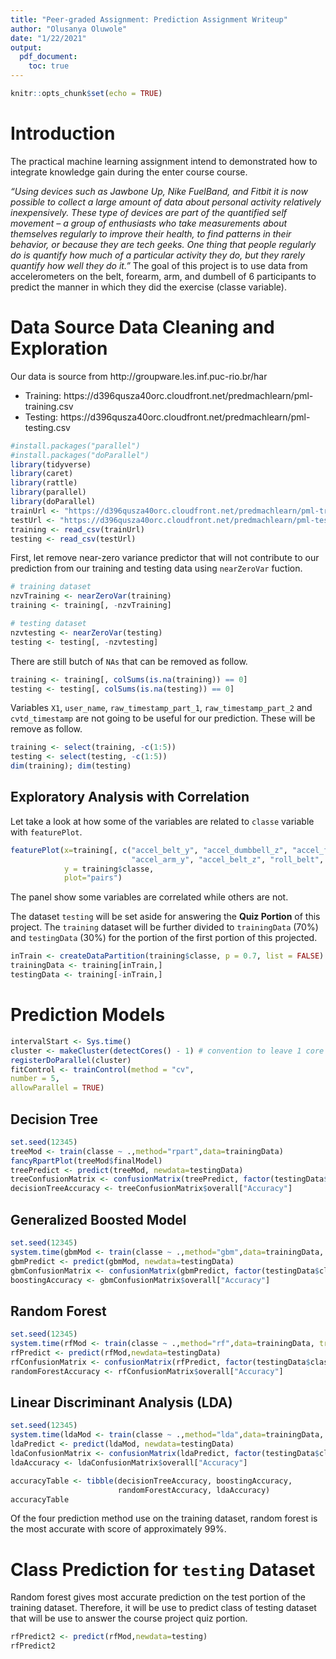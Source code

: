 ```yaml
---
title: "Peer-graded Assignment: Prediction Assignment Writeup"
author: "Olusanya Oluwole"
date: "1/22/2021"
output: 
  pdf_document:
    toc: true
---
```


```r
knitr::opts_chunk$set(echo = TRUE)
```

# Introduction
The practical machine learning assignment intend to demonstrated how to 
integrate knowledge gain during the enter course course. 

*"Using devices such as 
Jawbone Up, Nike FuelBand, and Fitbit it is now possible to collect a large 
amount of data about personal activity relatively inexpensively. These type of 
devices are part of the quantified self movement – a group of enthusiasts who 
take measurements about themselves regularly to improve their health, to find 
patterns in their behavior, or because they are tech geeks. One thing that 
people regularly do is quantify how much of a particular activity they do, 
but they rarely quantify how well they do it."* The goal of this project is to 
use data from accelerometers on the belt, forearm, arm, and dumbell of 6 
participants to predict the manner in which they did the exercise (classe 
variable).

# Data Source Data Cleaning and Exploration
Our data is source from http://groupware.les.inf.puc-rio.br/har 

- Training: https://d396qusza40orc.cloudfront.net/predmachlearn/pml-training.csv
- Testing: https://d396qusza40orc.cloudfront.net/predmachlearn/pml-testing.csv

```r
#install.packages("parallel")
#install.packages("doParallel")
library(tidyverse)
library(caret)
library(rattle)
library(parallel)
library(doParallel)
trainUrl <- "https://d396qusza40orc.cloudfront.net/predmachlearn/pml-training.csv"
testUrl <- "https://d396qusza40orc.cloudfront.net/predmachlearn/pml-testing.csv"
training <- read_csv(trainUrl)
testing <- read_csv(testUrl)
```

First, let remove near-zero variance predictor that will not contribute to 
our prediction from our training and testing data  using `nearZeroVar` fuction.
```r
# training dataset
nzvTraining <- nearZeroVar(training)
training <- training[, -nzvTraining]

# testing dataset
nzvtesting <- nearZeroVar(testing)
testing <- testing[, -nzvtesting]
```

There are still butch of `NAs` that can be removed as follow.
```r
training <- training[, colSums(is.na(training)) == 0]
testing <- testing[, colSums(is.na(testing)) == 0]
```

Variables `X1`, `user_name`, `raw_timestamp_part_1`, `raw_timestamp_part_2` and
`cvtd_timestamp` are not going to be useful for our prediction. These will be
remove as follow.
```r
training <- select(training, -c(1:5))
testing <- select(testing, -c(1:5))
dim(training); dim(testing)
```

## Exploratory Analysis with Correlation
Let take a look at how some of the variables are related to `classe` variable
with `featurePlot`.
```r
featurePlot(x=training[, c("accel_belt_y", "accel_dumbbell_z", "accel_forearm_y",
                           "accel_arm_y", "accel_belt_z", "roll_belt", "gyros_arm_y")],
            y = training$classe,
            plot="pairs")
```
The panel show some variables are correlated while others are not.

The dataset `testing` will be set aside for answering the **Quiz Portion** of 
this project. The `training` dataset will be further divided to `trainingData` 
(70%) and `testingData` (30%) for the portion of the first portion of this 
projected.
```r
inTrain <- createDataPartition(training$classe, p = 0.7, list = FALSE)
trainingData <- training[inTrain,]
testingData <- training[-inTrain,]
```

# Prediction Models
```r
intervalStart <- Sys.time()
cluster <- makeCluster(detectCores() - 1) # convention to leave 1 core for OS
registerDoParallel(cluster)
fitControl <- trainControl(method = "cv",
number = 5,
allowParallel = TRUE)
```

## Decision Tree
```r
set.seed(12345)
treeMod <- train(classe ~ .,method="rpart",data=trainingData)
fancyRpartPlot(treeMod$finalModel)
treePredict <- predict(treeMod, newdata=testingData)
treeConfusionMatrix <- confusionMatrix(treePredict, factor(testingData$classe))
decisionTreeAccuracy <- treeConfusionMatrix$overall["Accuracy"]
```

## Generalized Boosted Model
```r
set.seed(12345)
system.time(gbmMod <- train(classe ~ .,method="gbm",data=trainingData, trControl = fitControl))
gbmPredict <- predict(gbmMod, newdata=testingData)
gbmConfusionMatrix <- confusionMatrix(gbmPredict, factor(testingData$classe))
boostingAccuracy <- gbmConfusionMatrix$overall["Accuracy"]
```

## Random Forest
```r
set.seed(12345)
system.time(rfMod <- train(classe ~ .,method="rf",data=trainingData, trControl = fitControl))
rfPredict <- predict(rfMod,newdata=testingData)
rfConfusionMatrix <- confusionMatrix(rfPredict, factor(testingData$classe))
randomForestAccuracy <- rfConfusionMatrix$overall["Accuracy"]
```

## Linear Discriminant Analysis (LDA)
```r
set.seed(12345)
system.time(ldaMod <- train(classe ~ .,method="lda",data=trainingData, trControl = fitControl))
ldaPredict <- predict(ldaMod, newdata=testingData)
ldaConfusionMatrix <- confusionMatrix(ldaPredict, factor(testingData$classe))
ldaAccuracy <- ldaConfusionMatrix$overall["Accuracy"]
```

```r
accuracyTable <- tibble(decisionTreeAccuracy, boostingAccuracy,
                        randomForestAccuracy, ldaAccuracy)
accuracyTable 
```
Of the four prediction method use on the training dataset, random forest is the
most accurate with score of approximately 99%.

# Class Prediction for `testing` Dataset
Random forest gives most accurate prediction on the test portion of the 
training dataset. Therefore, it will be use to predict class of testing
dataset that will be use to answer the course project quiz portion.
```r
rfPredict2 <- predict(rfMod,newdata=testing)
rfPredict2
```

